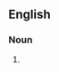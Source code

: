 ==English==

===Noun===
{{en-noun|head=[[power]]-[[broker]]}}

# {{alternative spelling of|power broker|lang=en}}